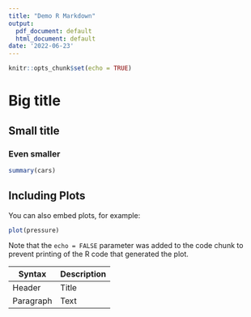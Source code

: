 ```yaml
---
title: "Demo R Markdown"
output:
  pdf_document: default
  html_document: default
date: '2022-06-23'
---
```


```r
knitr::opts_chunk$set(echo = TRUE)
```

# Big title

## Small title

### Even smaller

```r
summary(cars)
```

## Including Plots

You can also embed plots, for example:

```r
plot(pressure)
```

Note that the `echo = FALSE` parameter was added to the code chunk to prevent printing of the R code that generated the plot.

| Syntax | Description |
| ----------- | ----------- |
| Header | Title |
| Paragraph | Text |
